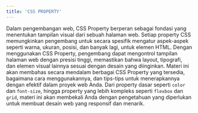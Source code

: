 ```yaml
---
title: 'CSS PROPERTY'
---
```


Dalam pengembangan web, CSS Property berperan sebagai fondasi yang menentukan tampilan visual dari sebuah halaman web. Setiap property CSS memungkinkan pengembang untuk secara spesifik mengatur aspek-aspek seperti warna, ukuran, posisi, dan banyak lagi, untuk elemen HTML. Dengan menggunakan CSS Property, pengembang dapat mengontrol tampilan halaman web dengan presisi tinggi, memastikan bahwa layout, tipografi, dan elemen visual lainnya sesuai dengan desain yang diinginkan. Materi ini akan membahas secara mendalam berbagai CSS Property yang tersedia, bagaimana cara menggunakannya, dan tips-tips untuk menerapkannya dengan efektif dalam proyek web Anda. Dari property dasar seperti `color` dan `font-size`, hingga property yang lebih kompleks seperti `flexbox` dan `grid`, materi ini akan membekali Anda dengan pengetahuan yang diperlukan untuk membuat desain web yang responsif dan menarik.

<DocCardList />